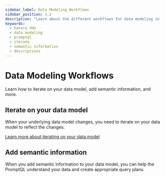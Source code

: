 ```yaml
---
sidebar_label: Data Modeling Workflows
sidebar_position: 5.2
description: "Learn about the different workflows for data modeling in PromptQL."
keywords:
  - hasura ddn
  - data modeling
  - promptql
  - iterate
  - semantic information
  - descriptions
---
```


# Data Modeling Workflows

Learn how to iterate on your data model, add semantic information, and more.

## Iterate on your data model

When your underlying data model changes, you need to iterate on your data model to reflect the changes.

[Learn more about iterating on your data model](/data-modeling/iterate.mdx)

## Add semantic information

When you add semantic information to your data model, you can help the PromptQL understand your data and create
appropriate query plans.
